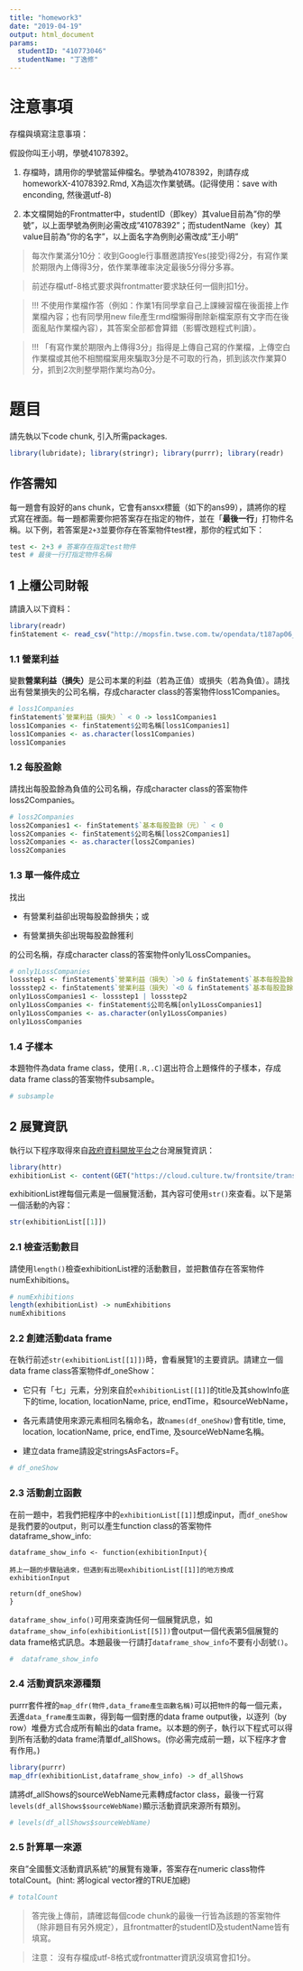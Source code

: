 ```yaml
---
title: "homework3"
date: "2019-04-19"
output: html_document
params:
  studentID: "410773046"
  studentName: "丁逸修"
---
```

# 注意事項

存檔與填寫注意事項：

假設你叫王小明，學號41078392。

  1. 存檔時，請用你的學號當延伸檔名。學號為41078392，則請存成homeworkX-41078392.Rmd, X為這次作業號碼。(記得使用：save with enconding, 然後選utf-8)

  2. 本文檔開始的Frontmatter中，studentID（即key）其value目前為"你的學號"，以上面學號為例則必需改成"41078392"；而studentName（key）其value目前為"你的名字"，以上面名字為例則必需改成"王小明"
  
> 每次作業滿分10分：收到Google行事曆邀請按Yes(接受)得2分，有寫作業於期限內上傳得3分，依作業準確率決定最後5分得分多寡。

> 前述存檔utf-8格式要求與frontmatter要求缺任何一個則扣1分。

> !!! 不使用作業檔作答（例如：作業1有同學拿自己上課練習檔在後面接上作業檔內容；也有同學用new file產生rmd檔懶得刪除新檔案原有文字而在後面亂貼作業檔內容），其答案全部都會算錯（影響改題程式判讀）。

> !!! 「有寫作業於期限內上傳得3分」指得是上傳自己寫的作業檔，上傳空白作業檔或其他不相關檔案用來騙取3分是不可取的行為，抓到該次作業算0分，抓到2次則整學期作業均為0分。

# 題目

請先執以下code chunk, 引入所需packages. 
```r
library(lubridate); library(stringr); library(purrr); library(readr)
```

## 作答需知
每一題會有設好的ans chunk，它會有ansxx標籤（如下的ans99），請將你的程式寫在裡面。每一題都需要你把答案存在指定的物件，並在「**最後一行**」打物件名稱。以下例，若答案是`2+3`並要你存在答案物件test裡，那你的程式如下：
```r
test <- 2+3 # 答案存在指定test物件
test # 最後一行打指定物件名稱
```

## 1 上櫃公司財報
請讀入以下資料：
```r
library(readr)
finStatement <- read_csv("http://mopsfin.twse.com.tw/opendata/t187ap06_O_ci.csv")
```

### 1.1 營業利益
變數**營業利益（損失）**是公司本業的利益（若為正值）或損失（若為負值）。請找出有營業損失的公司名稱，存成character class的答案物件loss1Companies。
```r
# loss1Companies
finStatement$`營業利益（損失）` < 0 -> loss1Companies1
loss1Companies <- finStatement$公司名稱[loss1Companies1]
loss1Companies <- as.character(loss1Companies)
loss1Companies
```

### 1.2 每股盈餘
請找出每股盈餘為負值的公司名稱，存成character class的答案物件loss2Companies。
```r
# loss2Companies
loss2Companies1 <- finStatement$`基本每股盈餘（元）` < 0
loss2Companies <- finStatement$公司名稱[loss2Companies1]
loss2Companies <- as.character(loss2Companies)
loss2Companies
```

### 1.3 單一條件成立

找出

  * 有營業利益卻出現每股盈餘損失；或
  
  * 有營業損失卻出現每股盈餘獲利
  
的公司名稱，存成character class的答案物件only1LossCompanies。

```r
# only1LossCompanies
lossstep1 <- finStatement$`營業利益（損失）`>0 & finStatement$`基本每股盈餘（元）`<0
lossstep2 <- finStatement$`營業利益（損失）`<0 & finStatement$`基本每股盈餘（元）`>0
only1LossCompanies1 <- lossstep1 | lossstep2
only1LossCompanies <- finStatement$公司名稱[only1LossCompanies1]
only1LossCompanies <- as.character(only1LossCompanies)
only1LossCompanies
```

### 1.4 子樣本
本題物件為data frame class，使用`[.R,.C]`選出符合上題條件的子樣本，存成data frame class的答案物件subsample。
```r
# subsample
```

## 2 展覽資訊

執行以下程序取得來自[政府資料開放平台](https://data.gov.tw/dataset/6012)之台灣展覽資訊：
```r
library(httr)
exhibitionList <- content(GET("https://cloud.culture.tw/frontsite/trans/SearchShowAction.do?method=doFindTypeJ&category=6"))
```
exhibitionList裡每個元素是一個展覽活動，其內容可使用`str()`來查看。以下是第一個活動的內容：
```r
str(exhibitionList[[1]])
```

### 2.1 檢查活動數目

請使用`length()`檢查exhibitionList裡的活動數目，並把數值存在答案物件numExhibitions。
```r
# numExhibitions
length(exhibitionList) -> numExhibitions
numExhibitions
```

### 2.2 創建活動data frame

在執行前述`str(exhibitionList[[1]])`時，會看展覽1的主要資訊。請建立一個data frame class答案物件df_oneShow：

  * 它只有「七」元素，分別來自於`exhibitionList[[1]]`的title及其showInfo底下的time, location, locationName, price, endTime，和sourceWebName，
  
  * 各元素請使用來源元素相同名稱命名，故`names(df_oneShow)`會有title, time, location, locationName, price, endTime, 及sourceWebName名稱。
  
  * 建立data frame請設定stringsAsFactors=F。


```r
# df_oneShow
```

### 2.3 活動創立函數
在前一題中，若我們把程序中的`exhibitionList[[1]]`想成input，而`df_oneShow`是我們要的output，則可以產生function class的答案物件dataframe_show_info:
```
dataframe_show_info <- function(exhibitionInput){

將上一題的步驟貼過來，但遇到有出現exhibitionList[[1]]的地方換成exhibitionInput

return(df_oneShow)
}
```
`dataframe_show_info()`可用來查詢任何一個展覽訊息，如`dataframe_show_info(exhibitionList[[5]])`會output一個代表第5個展覽的data frame格式訊息。本題最後一行請打`dataframe_show_info`不要有小刮號`()`。

```r
#  dataframe_show_info
```

### 2.4 活動資訊來源種類

purrr套件裡的`map_dfr(物件,data_frame產生函數名稱)`可以把`物件`的每一個元素，丟進`data_frame產生函數`，得到每一個對應的data frame output後，以逐列（by row）堆疊方式合成所有輸出的data frame。以本題的例子，執行以下程式可以得到所有活動的data frame清單df_allShows。(你必需完成前一題，以下程序才會有作用。)
```r
library(purrr)
map_dfr(exhibitionList,dataframe_show_info) -> df_allShows
```

請將df_allShows的sourceWebName元素轉成factor class，最後一行寫`levels(df_allShows$sourceWebName)`顯示活動資訊來源所有類別。

```r
# levels(df_allShows$sourceWebName)
```

### 2.5 計算單一來源
來自"全國藝文活動資訊系統"的展覽有幾筆，答案存在numeric class物件totalCount。(hint: 將logical vector裡的TRUE加總)

```r
# totalCount
```


> 答完後上傳前，請確認每個code chunk的最後一行皆為該題的答案物件（除非題目有另外規定），且frontmatter的studentID及studentName皆有填寫。

> 注意： 沒有存檔成utf-8格式或frontmatter資訊沒填寫會扣1分。
